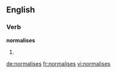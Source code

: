 ==English==

===Verb===
'''normalises'''

# {{third-person singular of|normalise}}

[[de:normalises]]
[[fr:normalises]]
[[vi:normalises]]